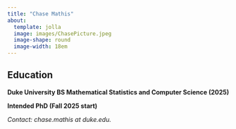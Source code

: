 ```yaml
---
title: "Chase Mathis"
about:
  template: jolla
  image: images/ChasePicture.jpeg
  image-shape: round
  image-width: 18em
---
```


## Education

**Duke University BS Mathematical Statistics and Computer Science (2025)**


**Intended PhD (Fall 2025 start)**

*Contact: chase.mathis at duke.edu.*